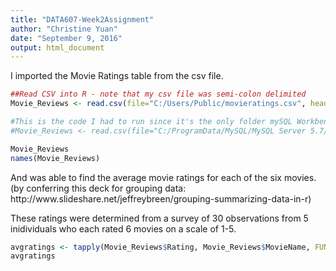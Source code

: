 ---
title: "DATA607-Week2Assignment"
author: "Christine Yuan"
date: "September 9, 2016"
output: html_document
---

I imported the Movie Ratings table from the csv file.
```{r setup, include=FALSE}
##Read CSV into R - note that my csv file was semi-colon delimited
Movie_Reviews <- read.csv(file="C:/Users/Public/movieratings.csv", header=TRUE, sep=";")

#This is the code I had to run since it's the only folder mySQL Workbench could write to:
#Movie_Reviews <- read.csv(file="C:/ProgramData/MySQL/MySQL Server 5.7/Uploads/movieratings.csv", header=TRUE, sep=";")

Movie_Reviews
names(Movie_Reviews)
```

And was able to find the average movie ratings for each of the six movies.
(by conferring this deck for grouping data: http://www.slideshare.net/jeffreybreen/grouping-summarizing-data-in-r)

These ratings were determined from a survey of 30 observations from 5 inidividuals who each rated 6 movies on a scale of 1-5.

```{r table, include=TRUE}
avgratings <- tapply(Movie_Reviews$Rating, Movie_Reviews$MovieName, FUN=mean)
avgratings
```
